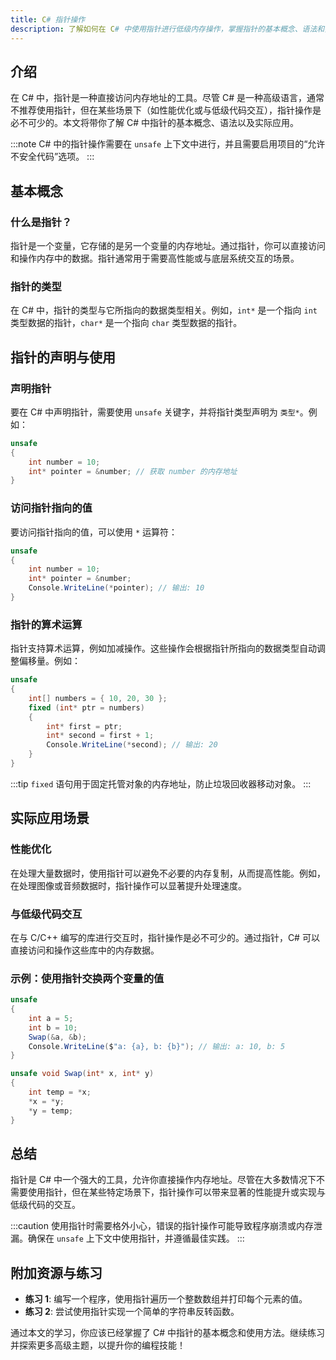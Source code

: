 ```yaml
---
title: C# 指针操作
description: 了解如何在 C# 中使用指针进行低级内存操作，掌握指针的基本概念、语法和实际应用场景。
---
```


## 介绍

在 C# 中，指针是一种直接访问内存地址的工具。尽管 C# 是一种高级语言，通常不推荐使用指针，但在某些场景下（如性能优化或与低级代码交互），指针操作是必不可少的。本文将带你了解 C# 中指针的基本概念、语法以及实际应用。

:::note
C# 中的指针操作需要在 `unsafe` 上下文中进行，并且需要启用项目的“允许不安全代码”选项。
:::

## 基本概念

### 什么是指针？

指针是一个变量，它存储的是另一个变量的内存地址。通过指针，你可以直接访问和操作内存中的数据。指针通常用于需要高性能或与底层系统交互的场景。

### 指针的类型

在 C# 中，指针的类型与它所指向的数据类型相关。例如，`int*` 是一个指向 `int` 类型数据的指针，`char*` 是一个指向 `char` 类型数据的指针。

## 指针的声明与使用

### 声明指针

要在 C# 中声明指针，需要使用 `unsafe` 关键字，并将指针类型声明为 `类型*`。例如：

```csharp
unsafe
{
    int number = 10;
    int* pointer = &number; // 获取 number 的内存地址
}
```

### 访问指针指向的值

要访问指针指向的值，可以使用 `*` 运算符：

```csharp
unsafe
{
    int number = 10;
    int* pointer = &number;
    Console.WriteLine(*pointer); // 输出: 10
}
```

### 指针的算术运算

指针支持算术运算，例如加减操作。这些操作会根据指针所指向的数据类型自动调整偏移量。例如：

```csharp
unsafe
{
    int[] numbers = { 10, 20, 30 };
    fixed (int* ptr = numbers)
    {
        int* first = ptr;
        int* second = first + 1;
        Console.WriteLine(*second); // 输出: 20
    }
}
```

:::tip
`fixed` 语句用于固定托管对象的内存地址，防止垃圾回收器移动对象。
:::

## 实际应用场景

### 性能优化

在处理大量数据时，使用指针可以避免不必要的内存复制，从而提高性能。例如，在处理图像或音频数据时，指针操作可以显著提升处理速度。

### 与低级代码交互

在与 C/C++ 编写的库进行交互时，指针操作是必不可少的。通过指针，C# 可以直接访问和操作这些库中的内存数据。

### 示例：使用指针交换两个变量的值

```csharp
unsafe
{
    int a = 5;
    int b = 10;
    Swap(&a, &b);
    Console.WriteLine($"a: {a}, b: {b}"); // 输出: a: 10, b: 5
}

unsafe void Swap(int* x, int* y)
{
    int temp = *x;
    *x = *y;
    *y = temp;
}
```

## 总结

指针是 C# 中一个强大的工具，允许你直接操作内存地址。尽管在大多数情况下不需要使用指针，但在某些特定场景下，指针操作可以带来显著的性能提升或实现与低级代码的交互。

:::caution
使用指针时需要格外小心，错误的指针操作可能导致程序崩溃或内存泄漏。确保在 `unsafe` 上下文中使用指针，并遵循最佳实践。
:::

## 附加资源与练习

- **练习 1**: 编写一个程序，使用指针遍历一个整数数组并打印每个元素的值。
- **练习 2**: 尝试使用指针实现一个简单的字符串反转函数。

通过本文的学习，你应该已经掌握了 C# 中指针的基本概念和使用方法。继续练习并探索更多高级主题，以提升你的编程技能！